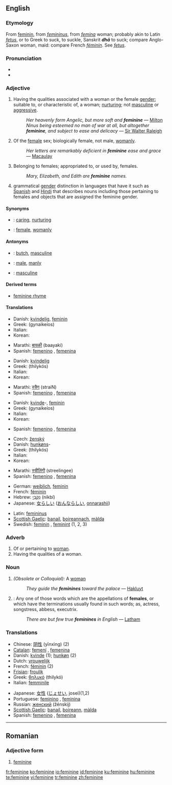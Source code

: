 {{see|féminine}}
{{wikipedia|dab=feminine}}
==English==

===Etymology===
From {{OF.}} [[féminin|feminin]], from {{L.}} ''[[femininus]]'', from ''[[femina]]'' woman; probably akin to Latin ''[[fetus]]'', or to Greek to suck, to suckle, Sanskrit '''''dhā''''' to suck; compare Anglo-Saxon ''{{IPAchar|[[fǣmme]]}}'' woman, maid: compare French ''[[féminin]]''. See ''[[fetus]]''.

===Pronunciation===
*{{IPA|/ˈfɛmɪnɪn/ ''or'' /ˈfɛmənɪn/}}
*{{audio|en-us-feminine.ogg|Audio (US)}}

===Adjective===
{{en-adj}}

# Having the qualities associated with a woman or the female [[gender]]; suitable to, or characteristic of, a woman; [[nurturing]]; not [[masculine]] or [[aggressive]].
#:''Her heavenly form Angelic, but more soft and '''feminine''''' — [[Milton]]
#:''Ninus being esteemed no man of war at all, but altogether '''feminine''', and subject to ease and delicacy'' — [[Sir Walter Raleigh]]
# Of the [[female]] sex; biologically female, not male, [[womanly]].
#:''Her letters are remarkably deficient in '''feminine''' ease and grace'' — [[Macaulay]]
# Belonging to females; appropriated to, or used by, females.
#:''Mary, Elizabeth, and Edith are '''feminine''' names.''
# {{grammar}} grammatical [[gender]] distinction in languages that have it such as [[Spanish]] and [[Hindi]] that describes nouns including those pertaining to females and objects that are assigned the feminine gender.

====Synonyms====
*{{italbrac|having qualities of female gender}}: [[caring]], [[nurturing]]
*{{italbrac|of the female sex}}: [[female]], [[womanly]]

====Antonyms====
*{{italbrac|having qualities of female gender}}: [[butch]], [[masculine]]
*{{italbrac|of the female sex}}: [[male]], [[manly]]
*{{italbrac|grammar}}: [[masculine]]

====Derived terms====
* [[feminine rhyme]] {{prosody}}

====Translations====
{{trans-top|Having the qualities associated with a woman}}
* Danish: [[kvindelig]], [[feminin]]
* Greek: {{t|el|γυναικείος|m|sc=Grek}} (gynaikeíos)
* Italian: {{t+|it|femminile}}
* Korean: {{ko-inline|나약한|nayakan}}
{{trans-mid}}
* Marathi: [[बायकी]] (baayaki)
* Spanish: [[femenino]] {{m}}, [[femenina]] {{f}}
{{trans-bottom}}

{{trans-top|Of the female sex}}
* Danish: [[kvindelig]]
* Greek: {{t|el|θηλυκός|m|sc=Grek}} (thilykós)
* Italian: {{t+|it|femminile}}
* Korean: {{ko-inline|여자다운|yeosadaun}}
{{trans-mid}}
* Marathi: [[स्त्रैण]] (straiN)
* Spanish: [[femenino]] {{m}}, [[femenina]] {{f}}
{{trans-bottom}}

{{trans-top|Belonging to females}}
* Danish: [[kvinde]]-, [[feminin]]
* Greek: {{t|el|γυναικείος|m|sc=Grek}} (gynaikeíos)
* Italian: {{t+|it|femminile}}
* Korean: {{ko-inline|여성의|yeoseong-ui}}
{{trans-mid}}
* Spanish: [[femenino]] {{m}}, [[femenina]] {{f}}
{{trans-bottom}}

{{trans-top|grammatical gender distinction}}
* Czech: [[ženský]] {{m}}
* Danish: [[hunkøn]]s-
* Greek: {{t|el|θηλυκός|m|sc=Grek}} (thilykós)
* Italian: {{t+|it|femminile}}
* Korean: {{ko-inline|여성|yeoseong}}
{{trans-mid}}
* Marathi: [[स्त्रीलिंगी]] (streelingee)
* Spanish: [[femenino]] {{m}}, [[femenina]] {{f}}
{{trans-bottom}}

{{rfc-trans}}
{{top}}
*German: [[weiblich]], [[feminin]]
*French: [[féminin]]
*Hebrew: [[נקבי|נִקְבִּי]] (nikbí) {{m}}
*Japanese: [[女らしい]] ([[おんならしい]], [[onnarashii]])
{{mid}}
*Latin: [[femininus]]
*[[Scottish Gaelic]]: [[banail]], [[boireannach]], [[màlda]]
*Swedish: [[feminin]] {{c}}, [[feminint]] {{n}} (1, 2, 3)
{{bottom}}

===Adverb===
{{en-adv}}

# Of or pertaining to [[woman]].
# Having the qualities of a woman.

===Noun===
{{en-noun}}

# ''(Obsolete or Colloquial):'' A [[woman]]
#:''They guide the '''feminines''' toward the palace'' — [[Hakluyt]]
# {{Grammar}}: Any one of those words which are the appellations of '''females''', or which have the terminations usually found in such words; as, actress, songstress, abbess, executrix.
#:''There are but few true '''feminines''' in English'' — [[Latham]]

===Translations===
{{rfc-trans}}
{{top}}
*Chinese: [[阴性]] (yīnxìng) (2)
*[[Catalan]]: [[femení]] {{m}}, [[femenina]] {{f}}
*Danish: [[kvinde]] {{c}} (1); [[hunkøn]] {{n}} (2)
*Dutch: [[vrouwelijk]]
*French: [[féminin]] {{m}} (2)
*[[Frisian]]: [[froulik]]
*Greek: [[θηλυκό]] (thilykó)
*Italian: [[femminile]]
{{mid}}
*Japanese: [[女性]] ([[じょせい]], josei)(1,2)
*Portuguese: [[feminino]] {{m}}, [[feminina]] {{f}}
*Russian: [[женский]] (žénskij)
*[[Scottish Gaelic]]: [[banail]], [[boireann]], [[màlda]]
*Spanish: [[femenino]] {{m}}, [[femenina]] {{f}}
{{bottom}}

----

==Romanian==

===Adjective form===
{{ro-adjform|fpl|feminin}}

# [[feminine#English|feminine]]

[[fr:feminine]]
[[ko:feminine]]
[[io:feminine]]
[[id:feminine]]
[[ku:feminine]]
[[hu:feminine]]
[[te:feminine]]
[[vi:feminine]]
[[tr:feminine]]
[[zh:feminine]]